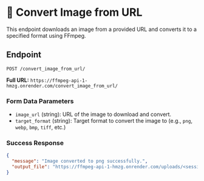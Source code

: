 
# 🔄 Convert Image from URL

This endpoint downloads an image from a provided URL and converts it to a specified format using FFmpeg.

## Endpoint

`POST /convert_image_from_url/`

**Full URL:** `https://ffmpeg-api-1-hmzg.onrender.com/convert_image_from_url/`

### Form Data Parameters

- `image_url` (string): URL of the image to download and convert.
- `target_format` (string): Target format to convert the image to (e.g., `png`, `webp`, `bmp`, `tiff`, etc.)

### Success Response

```json
{
  "message": "Image converted to png successfully.",
  "output_file": "https://ffmpeg-api-1-hmzg.onrender.com/uploads/<session_id>_converted.png"
}
